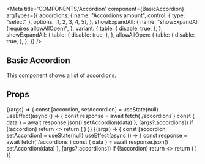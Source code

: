 
<Meta
  title='COMPONENTS/Accordion'
  component={BasicAccordion}
  argTypes={{
    accordions: {
      name: "Accordions amount",
      control: { type: "select" },
      options: [1, 2, 3, 4, 5],
    },
    showExpandAll: {
      name: "showExpandAll (requires allowAllOpen)",
    },
    variant: {
      table: {
        disable: true,
      },
    },
    showExpandAll: {
      table: {
        disable: true,
      },
    },
    allowAllOpen: {
      table: {
        disable: true,
      },
    },
  }}
/>

## Basic Accordion

This component shows a list of accordions.

## Props

<Props of={BasicAccordion} />

<Preview>
  <Story
    name='Landing Page Accordion'
    args={{
      accordions: 5,
      variant: "default",
      allowAllOpen: false,
      showExpandAll: false,
    }}
    argTypes={{
      expandAllLabel: {
        table: {
          disable: true,
        },
      },
      closeAllLabel: {
        table: {
          disable: true,
        },
      },
    }}
  >
    {(args) => {
      const [accordion, setAccordion] = useState(null)
      useEffect(async () => {
        const response = await fetch(`/accordions`)
        const { data } = await response.json()
        setAccordion(data)
      }, [args?.accordions])
      if (!accordion) return <></>
      return (
        <BasicAccordion
          showExpandAll={args.showExpandAll}
          allowAllOpen={args.allowAllOpen}
          variant={args.variant}
          accordions={accordionData.slice(0, args.accordions)}
        />
      )
    }}
  </Story>
</Preview>

<Preview>
  <Story
    name='Large Accordion'
    args={{
      accordions: 5,
      variant: "large",
      allowAllOpen: true,
      showExpandAll: true,
    }}
  >
    {(args) => {
      const [accordion, setAccordion] = useState(null)
      useEffect(async () => {
        const response = await fetch(`/accordions`)
        const { data } = await response.json()
        setAccordion(data)
      }, [args?.accordions])
      if (!accordion) return <></>
      return (
        <BasicAccordion
          showExpandAll={args.showExpandAll}
          expandAllLabel={args.expandAllLabel}
          closeAllLabel={args.closeAllLabel}
          allowAllOpen={args.allowAllOpen}
          variant={args.variant}
          accordions={accordionLargeData.slice(0, args.accordions)}
        />
      )
    }}
  </Story>
</Preview>
